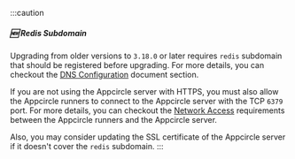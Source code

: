 :::caution
##### :new: Redis Subdomain 

Upgrading from older versions to `3.18.0` or later requires `redis` subdomain that should be registered before upgrading. For more details, you can checkout the [DNS Configuration](/self-hosted-appcircle/install-server/linux-package/installation/docker#4-dns-settings) document section.

If you are not using the Appcircle server with HTTPS, you must also allow the Appcircle runners to connect to the Appcircle server with the TCP `6379` port. For more details, you can checkout the [Network Access](/self-hosted-appcircle/install-server/linux-package/configure-server/integrations-and-access/network-access#appcircle-server) requirements between the Appcircle runners and the Appcircle server.

Also, you may consider updating the SSL certificate of the Appcircle server if it doesn't cover the `redis` subdomain.
:::

